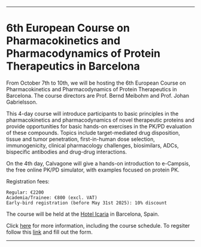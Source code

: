 --------------------------------------------------------------------------------

# 6th European Course on Pharmacokinetics and Pharmacodynamics of Protein Therapeutics in Barcelona

From October 7th to 10th, we will be hosting the 6th European Course on Pharmacokinetics and Pharmacodynamics of Protein Therapeutics in Barcelona. 
The course directors are Prof. Bernd Meibohm and Prof. Johan Gabrielsson.

This 4-day course will introduce participants to basic principles in the pharmacokinetics and pharmacodynamics of novel therapeutic proteins and provide opportunities for basic hands-on exercises in the PK/PD evaluation of these compounds. Topics include target-mediated drug disposition, tissue and tumor penetration, first-in-human dose selection, immunogenicity, clinical pharmacology challenges, biosimilars, ADCs, bispecific antibodies and drug-drug interactions.

On the 4th day, Calvagone will give a hands-on introduction to e-Campsis, the free online PK/PD simulator, with examples focused on protein PK.

Registration fees:

```         
Regular: €2200 
Academia/Trainee: €800 (excl. VAT)
Early-bird registration (before May 31st 2025): 10% discount
```

The course will be held at the [Hotel Icaria](https://www.hotelicariabarcelona.com/) in Barcelona, Spain.

Click [here](/images/European PKPDPT Course Barcelona 2025.pdf) for more information, including the course schedule.
To regsiter follow this [link](https://forms.office.com/e/2AiiAne92G) and fill out the form.

--------------------------------------------------------------------------------


